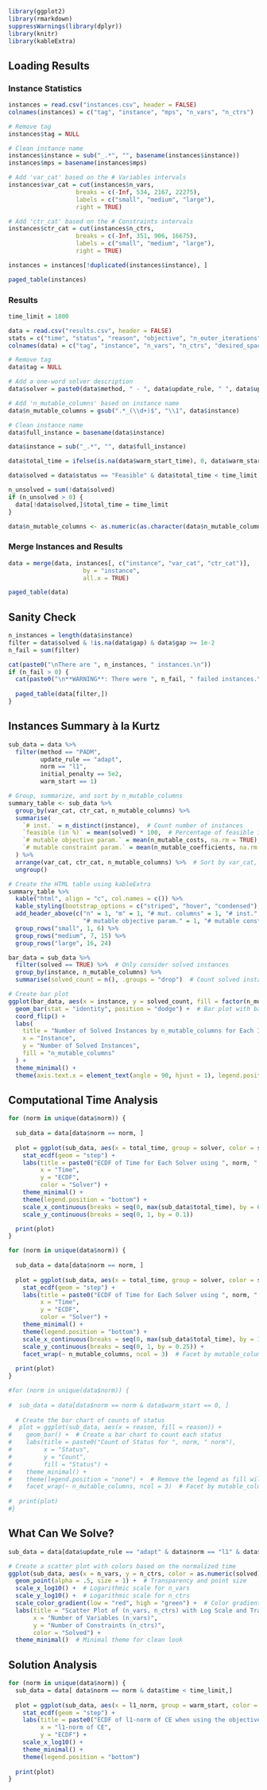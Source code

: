 
```r
library(ggplot2)
library(rmarkdown)
suppressWarnings(library(dplyr))
library(knitr)
library(kableExtra)
```

## Loading Results

### Instance Statistics

```r
instances = read.csv("instances.csv", header = FALSE)
colnames(instances) = c("tag", "instance", "mps", "n_vars", "n_ctrs")

# Remove tag
instances$tag = NULL

# Clean instance name
instances$instance = sub("_.*", "", basename(instances$instance))
instances$mps = basename(instances$mps)

# Add 'var_cat' based on the # Variables intervals
instances$var_cat = cut(instances$n_vars, 
                   breaks = c(-Inf, 534, 2167, 22275), 
                   labels = c("small", "medium", "large"),
                   right = TRUE)

# Add 'ctr_cat' based on the # Constraints intervals
instances$ctr_cat = cut(instances$n_ctrs, 
                   breaks = c(-Inf, 351, 906, 16675), 
                   labels = c("small", "medium", "large"),
                   right = TRUE)

instances = instances[!duplicated(instances$instance), ]

paged_table(instances)
```

### Results

```r

time_limit = 1800

data = read.csv("results.csv", header = FALSE)
stats = c("time", "status", "reason", "objective", "n_outer_iterations", "n_inner_iterations","l1_norm", "l2_norm")
colnames(data) = c("tag", "instance", "n_vars", "n_ctrs", "desired_space_dim", "n_mutable_coefficients", "n_mutable_costs", "n_mutable_rhs", "method", "update_rule", "update_rule_parameter", "norm", "initial_penalty",  "warm_start", "sol_file", paste0("warm_start_", stats), stats, "solution_ok", "unconstrained_obj", "constrained_obj", "gap")

# Remove tag
data$tag = NULL

# Add a one-word solver description
data$solver = paste0(data$method, " - ", data$update_rule, " ", data$update_rule_parameter, " - ", data$norm, " - init ", data$initial_penalty, " - warm start ", data$warm_start)

# Add 'n_mutable_columns' based on instance name
data$n_mutable_columns = gsub(".*_(\\d+)$", "\\1", data$instance)

# Clean instance name
data$full_instance = basename(data$instance)

data$instance = sub("_.*", "", data$full_instance)

data$total_time = ifelse(is.na(data$warm_start_time), 0, data$warm_start_time) + data$time

data$solved = data$status == "Feasible" & data$total_time < time_limit

n_unsolved = sum(!data$solved)
if (n_unsolved > 0) {
  data[!data$solved,]$total_time = time_limit
}

data$n_mutable_columns <- as.numeric(as.character(data$n_mutable_columns))  # Convert to numeric


```

### Merge Instances and Results

```r
data = merge(data, instances[, c("instance", "var_cat", "ctr_cat")], 
                     by = "instance",
                     all.x = TRUE)
```

```r
paged_table(data)
```

## Sanity Check

```r
n_instances = length(data$instance)
filter = data$solved & !is.na(data$gap) & data$gap >= 1e-2
n_fail = sum(filter)

cat(paste0("\nThere are ", n_instances, " instances.\n"))
if (n_fail > 0) {
  cat(paste0("\n**WARNING**: There were ", n_fail, " failed instances.\n")) 
  
  paged_table(data[filter,])
}
```


## Instances Summary à la Kurtz 

```r
sub_data = data %>%
  filter(method == "PADM",
         update_rule == "adapt",
         norm == "l1",
         initial_penalty == 5e2,
         warm_start == 1)

# Group, summarize, and sort by n_mutable_columns
summary_table <- sub_data %>%
  group_by(var_cat, ctr_cat, n_mutable_columns) %>%
  summarise(
    `# inst.` = n_distinct(instance),  # Count number of instances
    `feasible (in %)` = mean(solved) * 100,  # Percentage of feasible instances
    `# mutable objective param.` = mean(n_mutable_costs, na.rm = TRUE),  # Avg mutable objective parameters
    `# mutable constraint param.` = mean(n_mutable_coefficients, na.rm = TRUE)  # Avg mutable constraint parameters
  ) %>%
  arrange(var_cat, ctr_cat, n_mutable_columns) %>%  # Sort by var_cat, ctr_cat, and n_mutable_columns
  ungroup()

# Create the HTML table using kableExtra
summary_table %>%
  kable("html", align = "c", col.names = c()) %>%
  kable_styling(bootstrap_options = c("striped", "hover", "condensed"), full_width = FALSE, position = "center") %>%
  add_header_above(c("n" = 1, "m" = 1, "# mut. columns" = 1, "# inst." = 1, "feasible (in %)" = 1, 
                     "# mutable objective param." = 1, "# mutable constraint param." = 1)) %>%
  group_rows("small", 1, 6) %>%
  group_rows("medium", 7, 15) %>%
  group_rows("large", 16, 24)
```

```r
bar_data = sub_data %>%
  filter(solved == TRUE) %>%  # Only consider solved instances
  group_by(instance, n_mutable_columns) %>%
  summarise(solved_count = n(), .groups = "drop")  # Count solved instances

# Create bar plot
ggplot(bar_data, aes(x = instance, y = solved_count, fill = factor(n_mutable_columns))) +
  geom_bar(stat = "identity", position = "dodge") +  # Bar plot with bars side-by-side
  coord_flip() +
  labs(
    title = "Number of Solved Instances by n_mutable_columns for Each Instance",
    x = "Instance",
    y = "Number of Solved Instances",
    fill = "n_mutable_columns"
  ) +
  theme_minimal() +
  theme(axis.text.x = element_text(angle = 90, hjust = 1), legend.position = "top")  # Rotate x-axis labels for better readability

```

## Computational Time Analysis

```r
for (norm in unique(data$norm)) {
  
  sub_data = data[data$norm == norm, ]
  
  plot = ggplot(sub_data, aes(x = total_time, group = solver, color = solver)) + 
    stat_ecdf(geom = "step") + 
    labs(title = paste0("ECDF of Time for Each Solver using ", norm, " norm"),
         x = "Time",
         y = "ECDF",
         color = "Solver") +
    theme_minimal() +
    theme(legend.position = "bottom") +
    scale_x_continuous(breaks = seq(0, max(sub_data$total_time), by = 60), limits = c(0, time_limit)) +
    scale_y_continuous(breaks = seq(0, 1, by = 0.1))

  print(plot)
}
```

```r
for (norm in unique(data$norm)) {
  
  sub_data = data[data$norm == norm, ]
  
  plot = ggplot(sub_data, aes(x = total_time, group = solver, color = solver)) + 
    stat_ecdf(geom = "step") + 
    labs(title = paste0("ECDF of Time for Each Solver using ", norm, " norm"),
         x = "Time",
         y = "ECDF",
         color = "Solver") +
    theme_minimal() +
    theme(legend.position = "bottom") +
    scale_x_continuous(breaks = seq(0, max(sub_data$total_time), by = 180), limits = c(0, time_limit)) +
    scale_y_continuous(breaks = seq(0, 1, by = 0.25)) +
    facet_wrap(~ n_mutable_columns, ncol = 3)  # Facet by mutable_columns, 3 columns
  
  print(plot)
}
```

```r
#for (norm in unique(data$norm)) {
  
#  sub_data = data[data$norm == norm & data$warm_start == 0, ]
  
  # Create the bar chart of counts of status
#  plot = ggplot(sub_data, aes(x = reason, fill = reason)) + 
#    geom_bar() +  # Create a bar chart to count each status
#    labs(title = paste0("Count of Status for ", norm, " norm"),
#         x = "Status",
#         y = "Count",
#         fill = "Status") +
#    theme_minimal() +
#    theme(legend.position = "none") +  # Remove the legend as fill will match x-axis categories
#    facet_wrap(~ n_mutable_columns, ncol = 3)  # Facet by mutable_columns, 3 columns
  
#  print(plot)
#}
```

## What Can We Solve?

```r
sub_data = data[data$update_rule == "adapt" & data$norm == "l1" & data$initial_penalty == 5e2,]

# Create a scatter plot with colors based on the normalized time
ggplot(sub_data, aes(x = n_vars, y = n_ctrs, color = as.numeric(solved))) +
  geom_point(alpha = .5, size = 1) +  # Transparency and point size
  scale_x_log10() +  # Logarithmic scale for n_vars
  scale_y_log10() +  # Logarithmic scale for n_ctrs
  scale_color_gradient(low = "red", high = "green") +  # Color gradient
  labs(title = "Scatter Plot of (n_vars, n_ctrs) with Log Scale and Transparency",
       x = "Number of Variables (n_vars)",
       y = "Number of Constraints (n_ctrs)",
       color = "Solved") +
  theme_minimal()  # Minimal theme for clean look
```


## Solution Analysis 


```r
for (norm in unique(data$norm)) {
  sub_data = data[ data$norm == norm & data$time < time_limit,]
  
  plot = ggplot(sub_data, aes(x = l1_norm, group = warm_start, color = as.character(warm_start))) + 
    stat_ecdf(geom = "step") + 
    labs(title = paste0("ECDF of l1-norm of CE when using the objective function: ", norm),
         x = "l1-norm of CE",
         y = "ECDF") +
    scale_x_log10() +
    theme_minimal() +
    theme(legend.position = "bottom")
  
  print(plot)
}
```
